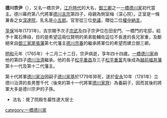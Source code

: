 {{unreferenced|time=2013-05-20T17:12:28+00:00}}
{{日本武士
| 名稱 = 德川宗尹
| 時代 = [[江戶時代|江戶時代]]中期
| 出生 = [[享保|享保]]六年閏七月十六日（1721年9月7日）
| 逝世 = [[明和_(年號)|明和]]元年十二月二十二日（1765年1月13日）（44歲）
| 改名 = 小五郎（幼名）→宗尹
| 別名 =
| 諡号 =
| 戒名 = 覺了院殿冬巖性達大居士
| 墓所 = 
| 朝廷官位 = [[從三位|從三位]][[參議|參議]]、贈[[中納言|權中納言]]
| 幕府 = [[江戶幕府|江戶幕府]]
| 主君 = [[德川家重|德川家重]]→[[德川家治|德川家治]]
| 藩   =
| 氏族 = [[一橋德川家|一橋德川家]]
| 父母 = 父：[[德川吉宗|德川吉宗]]、母：[[深心院|深心院]]
| 兄弟 = [[德川家重|家重]]、[[德川宗武|宗武]]、[[德川源三|源三]]、宗尹、芳姫
| 妻   = 正室：深達院（[[一條兼香|一條兼香]]之女）
| 嗣子   = [[松平重昌|松平重昌]]、[[德川仙之助|仙之助]]、[[松平重富|松平重富]]、[[德川治濟|治濟]]、[[黑田治之|黑田治之]]、[[德川鎌三郎|鎌三郎]]、[[德川金次郎|金次郎]]、[[保姫|保姫]]（[[島津重豪|島津重豪]]正室）
}}
{{japanese|japanese=徳川 宗尹|kana=とくがわ むねただ|romaji=Tokugawa Munetada}}
'''德川宗尹'''（{{bd|1721年|9月7日|1765年|1月13日}}），又名一橋宗尹，[[江戶時代|江戶時代]]的大名，[[御三卿|御三卿]]之一[[一橋德川家|一橋德川家]]初代當主。德川幕府第八代將軍[[德川吉宗|德川吉宗]]第四子，母親為側室梅（深心院）。正室是一條兼香之女[[深達院|深達院]]，乳名是[[小五郎|小五郎]]。官至從三位[[參議|參議]]，贈從二位[[中納言|權中納言]]。

[[享保|享保]]16年(1731年)，吉宗賜予次子[[德川宗武|宗武]]及四子宗尹位在田安門、一橋門的宅邸，給予十萬石俸祿，目的是希望這兩位賢明的弟弟能輔佐這位不長進的長兄家重，及斷絕來自[[御三家|御三家]][[尾張藩|尾張藩]]第七代藩主[[德川宗春|德川宗春]]的繼承將軍位的希望而建立御三卿。

[[明和_(年號)|明和]]元年（1765年）十二月二十二日，宗尹病逝，享年四十四歲。[[一橋德川家|一橋德川家]]由他的第四子[[德川治濟|德川治濟]]繼承。他的長子[[松平重昌|松平重昌]]及三子[[松平重富|松平重富]]先後成為[[越前國|越前]][[福井藩|福井藩]]第十一代及第十二代藩主。

第十代將軍[[德川家治|德川家治]]因嗣子[[德川家基|德川家基]]於1779年猝死，遂於[[安永|安永]]10年（1781年）立德川治濟的長男豐千代（後來的第十一代將軍[[德川家齊|德川家齊]]）為養嗣子，因而其後的將軍大多是德川宗尹的子孫。

*法名：覺了院殿冬巖性達大居士

{{一橋德川家}}
[[category:一橋德川家|category:一橋德川家]]